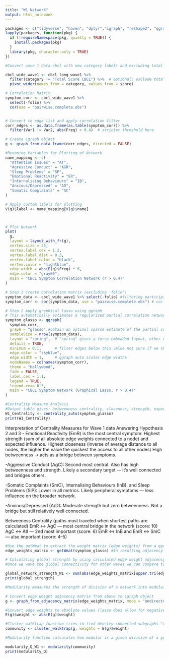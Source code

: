 ```yaml
---
title: "W1 Network"
output: html_notebook
---
```


```r
packages <- c("tidyverse", "haven", "dplyr","igraph", "reshape2", "qgraph")
lapply(packages, function(pkg) {
  if (!requireNamespace(pkg, quietly = TRUE)) {
    install.packages(pkg)
  }
  library(pkg, character.only = TRUE)
})
```

```r
#Convert wave 1 data cbcl with new category labels and excluding total score to wide format 

cbcl_wide_wave1 <- cbcl_long_wave1 %>%
  filter(category != "Total Score CBCL") %>%  # optional: exclude total
  pivot_wider(names_from = category, values_from = score)
```



```r

# Correlation Matrix
symptom_corr <- cbcl_wide_wave1 %>%
  select(-folio) %>%
  cor(use = "pairwise.complete.obs")


# Convert to edge list and apply correlation filter 
corr_edges <- as.data.frame(as.table(symptom_corr)) %>%
  filter(Var1 != Var2, abs(Freq) > 0.4)  # stricter threshold here

# Create igraph object
g <- graph_from_data_frame(corr_edges, directed = FALSE)

#Renaming Variables for Plotting of Network 
name_mapping <- c(
  "Attention Issues" = "AT",
  "Agressive Conduct" = "AGR",
  "Sleep Problems" = "SP",
  "Emotional Reactivity" = "ER",
  "Internalising Behaviours" = "IB",
  "Anxious/Depressed" = "AD",
  "Somatic Complaints" = "SC"
)

# Apply custom labels for plotting
V(g)$label <- name_mapping[V(g)$name]



# Plot Network
plot(
  g,
  layout = layout_with_fr(g),
  vertex.size = 25,
  vertex.label.cex = 1.2,
  vertex.label.dist = 0.3,
  vertex.label.color = "black",
  vertex.color = "lightblue",
  edge.width = abs(E(g)$Freq) * 6,
  edge.color = "gray60",
  main = "CBCL Symptom Correlation Network (r > 0.4)"
)


```



```r


# Step 1 Create Correlation matrix (excluding 'folio')
symptom_data <- cbcl_wide_wave1 %>% select(-folio) #filtering participant ID 
symptom_corr <- cor(symptom_data, use = "pairwise.complete.obs") # cor function computes the correlation between columns x and y,  "pairwise.complete.obsc omputes each pairwise correlation using only the rows (observations) that have non-missing values for that pair of variables

# Step 2 Apply graphical lasso using qgraph
# This automatically estimates a regularized partial correlation network
symptom_glasso <- qgraph(
  symptom_corr,
  graph = "glasso",#obtain an optimal sparse estimate of the partial correlation matrix using the glasso package (Friedman, Hastie and Tibshirani, 2011)
  sampleSize = nrow(symptom_data),
  layout = "spring",  # "spring" gives a force embedded layout, other options are "circle" or "groups", in fritz paper she used "layout"
  details = TRUE,
  minimum = 0.1,      # filter edges below this value not sure if we should filter for a maximum too 
  edge.color = "skyblue",
  edge.width = 1,     # qgraph auto scales edge widths
  nodeNames = colnames(symptom_corr),
  theme = "Hollywood",
  fade = FALSE,
  label.cex = 1.1,
  legend = TRUE,
  legend.cex= 0.5,
  main = "CBCL Symptom Network (Graphical Lasso, r > 0.4)"
)

#Centrality Measure Analysis 
#Output table gives: betweenness centrality, closeness, strength, expected influence, shortest path length 
W1_Centrality <- centrality_auto(symptom_glasso)
print(W1_Centrality)


```
Interpretation of Centrality Measures for Wave 1 data Answering Hypothesis 2 and 3 
- Emotional Reactivity (EmR) is the most central symptom:
    Highest strength (sum of all absolute edge weights connected to a node) and expected influence.
    Highest closeness (inverse of average distance to all nodes, the higher the value the quickest the access to all other nodes)
    High betweenness → acts as a bridge between symptoms.
    
-Aggressive Conduct (AgC):
  Second most central.
  Also has high betweenness and strength.
  Likely a secondary target — it's well connected and bridges others.
  
-Somatic Complaints (SmC), Internalising Behaviours (InB), and Sleep Problems (SlP):
  Lower in all metrics.
  Likely peripheral symptoms — less influence on the broader network.
  
-Anxious/Depressed (A/D):
  Moderate strength but zero betweenness.
  Not a bridge but still relatively well connected.

Betweeness Centrality (paths most traveled when shortest paths are calculated)
EmR ↔ AgC — most central bridge in the network (score: 10)
AgC ↔ AtI — 2nd most important (score: 6)
EmR ↔ InB and EmR ↔ SmC — also important (score: 4–5)


```r
#Use the getWmat to extract the weight matrix (edge weights) from a qgraph object 
edge_weights_matrix <- getWmat(symptom_glasso) #In resulting adjacency matrix each cell represents the edge weight correlation between variables can be positive (direct relationship ) or negative (inverse relationship) or 0 (no edge)

# Calculating global strength by using calculated edge weight adjacency matrix from above, excludes diagnoal (repeated relationships), extracts only unique edge weights, takes their absolute value and adds them all up thus global network  strength = sum of absolute edge weights
#Once we wave the global connectivity for other waves we can compare to see if other waves have greater or decreased symptomp connectivity 

global_network_strength_W1 <- sum(abs(edge_weights_matrix[upper.tri(edge_weights_matrix)]))
print(global_strength)


```
```r
#Modularity measures the strength of division of a network into modules (i.e., communities or clusters). A higher Q (typically 0.3–0.7) indicates a clearer, well-separated modular structure.

# Convert edge weight adjacency matrix from above to igraph object
g <- graph_from_adjacency_matrix(edge_weights_matrix, mode = "undirected", weighted = TRUE, diag = FALSE)

#Convert edge weights to absolute values (lasso does allow for negative weight values)
E(g)$weight <- abs(E(g)$weight)

#Cluster_walktrap function tries to find densley connected subgraphs "communities" in a graph via random walks. The idea is that short random walks tend to stay in the same community 
community <- cluster_walktrap(g, weights = E(g)$weight)

#Modularity function calculates how modular is a given division of a graph into subgraphs, from (McElroy et al) Q index >0.3 suggesting nodes are arranged in non-random communities 

modularity_Q_W1 <- modularity(community)
print(modularity_Q)


```

